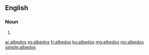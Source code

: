 ==English==

===Noun===
{{head|en|plural}}

# {{plural of|albedo|lang=en}}

[[ar:albedos]]
[[es:albedos]]
[[fr:albedos]]
[[ku:albedos]]
[[mg:albedos]]
[[my:albedos]]
[[simple:albedos]]